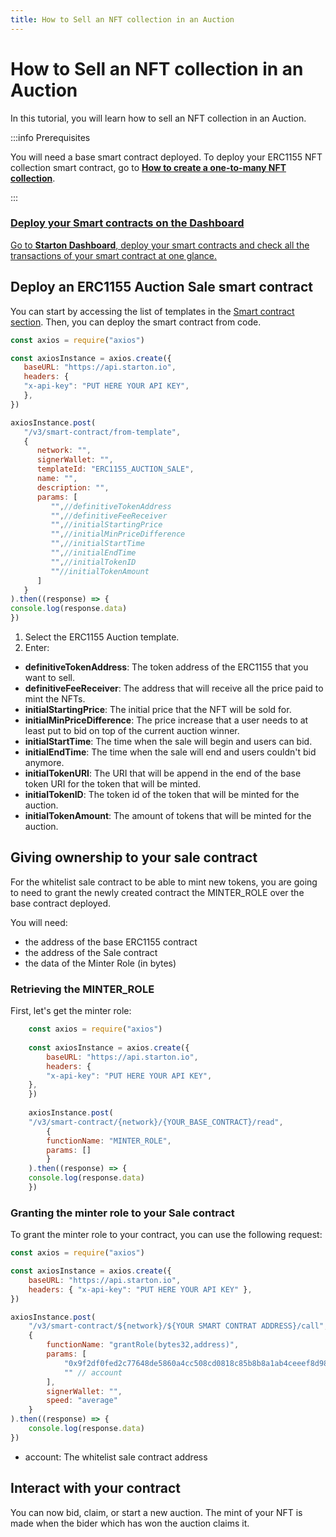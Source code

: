 ```yaml
---
title: How to Sell an NFT collection in an Auction
---
```


# How to Sell an NFT collection in an Auction

In this tutorial, you will learn how to sell an NFT collection in an Auction.

:::info Prerequisites 

You will need a base smart contract 
deployed. To deploy your ERC1155 NFT collection smart contract, go to [**How to create a one-to-many NFT collection**](/Tutorials/creating-NFT-collection.mdx). 

:::



<div class="row-is-multiline">

<div class="col col--2" class="cards">
	<a class="button-card button-card--vertical" href="https://app.starton.io/projects">
		<h3>Deploy your Smart contracts on the Dashboard</h3>
		<div class="button-card__inner">
			<p color="white">Go to <b>Starton Dashboard</b>, deploy your smart contracts and check all the transactions of your smart contract at one glance.</p>
		</div>
	</a>
</div>

</div>


## Deploy an ERC1155 Auction Sale smart contract

You can start by accessing the list of templates in the [Smart contract section](/Smart-contract/understanding-smart-contracts.md). Then, you can deploy the smart contract from code.

   ```jsx showLineNumbers 
   const axios = require("axios")
   
   const axiosInstance = axios.create({
      baseURL: "https://api.starton.io",
      headers: {
      "x-api-key": "PUT HERE YOUR API KEY",
      },
   })
   
   axiosInstance.post(
      "/v3/smart-contract/from-template",
      {
         network: "",
         signerWallet: "",
         templateId: "ERC1155_AUCTION_SALE",
         name: "",
         description: "",
         params: [
            "",//definitiveTokenAddress
            "",//definitiveFeeReceiver
            "",//initialStartingPrice
            "",//initialMinPriceDifference
            "",//initialStartTime
            "",//initialEndTime
            "",//initialTokenID
            ""//initialTokenAmount
         ]
      }
   ).then((response) => {
   console.log(response.data)
   })
   ```

1. Select the ERC1155 Auction template.
1. Enter:

-   **definitiveTokenAddress**: The token address of the ERC1155 that you want to sell.
-   **definitiveFeeReceiver**: The address that will receive all the price paid to mint the NFTs.
-   **initialStartingPrice**: The initial price that the NFT will be sold for.
-   **initialMinPriceDifference**: The price increase that a user needs to at least put to bid on top of the current auction winner.
-   **initialStartTime**: The time when the sale will begin and users can bid.
-   **initialEndTime**: The time when the sale will end and users couldn't bid anymore.
-   **initialTokenURI**: The URI that will be append in the end of the base token URI for the token that will be minted.
-   **initialTokenID**: The token id of the token that will be minted for the auction.
-   **initialTokenAmount**: The amount of tokens that will be minted for the auction.

## Giving ownership to your sale contract

For the whitelist sale contract to be able to mint new tokens, you are going to need to grant the newly created contract the MINTER_ROLE over the base contract deployed.

You will need:

- the address of the base ERC1155 contract
- the address of the Sale contract
- the data of the Minter Role (in bytes)

### Retrieving the MINTER_ROLE

First, let's get the minter role:
```jsx showLineNumbers
    const axios = require("axios")
    
    const axiosInstance = axios.create({
        baseURL: "https://api.starton.io",
        headers: {
        "x-api-key": "PUT HERE YOUR API KEY",
    },
    })
    
    axiosInstance.post(
    "/v3/smart-contract/{network}/{YOUR_BASE_CONTRACT}/read",
        {
        functionName: "MINTER_ROLE",
        params: []
        }
    ).then((response) => {
    console.log(response.data)
    })
```
### Granting the minter role to your Sale contract

To grant the minter role to your contract, you can use the following request:

```jsx
const axios = require("axios")

const axiosInstance = axios.create({
    baseURL: "https://api.starton.io",
    headers: { "x-api-key": "PUT HERE YOUR API KEY" },
})

axiosInstance.post(
	"/v3/smart-contract/${network}/${YOUR SMART CONTRAT ADDRESS}/call",
	{
		functionName: "grantRole(bytes32,address)",
		params: [
			"0x9f2df0fed2c77648de5860a4cc508cd0818c85b8b8a1ab4ceeef8d981c8956a6", // MINTER_ROLE
			"" // account
		],
		signerWallet: "",
		speed: "average"
	}
).then((response) => {
	console.log(response.data)
})
```

- account: The whitelist sale contract address


## Interact with your contract

You can now bid, claim, or start a new auction. The mint of your NFT is made when the bider which has won the auction claims it.

